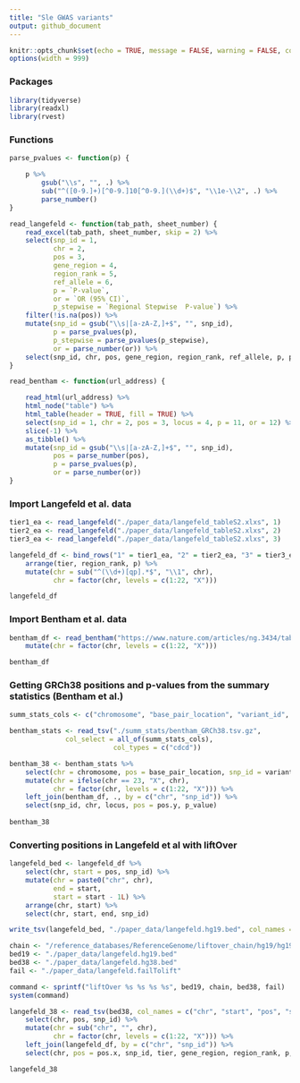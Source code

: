 ```yaml
---
title: "Sle GWAS variants"
output: github_document
---
```


```r
knitr::opts_chunk$set(echo = TRUE, message = FALSE, warning = FALSE, comment = "")
options(width = 999)
```

### Packages

```r
library(tidyverse)
library(readxl)
library(rvest)
```


### Functions
```r
parse_pvalues <- function(p) {

    p %>%
        gsub("\\s", "", .) %>%
        sub("^([0-9.]+)[^0-9.]10[^0-9.](\\d+)$", "\\1e-\\2", .) %>%
        parse_number()
}

read_langefeld <- function(tab_path, sheet_number) {
    read_excel(tab_path, sheet_number, skip = 2) %>%
    select(snp_id = 1, 
           chr = 2, 
           pos = 3, 
           gene_region = 4, 
           region_rank = 5, 
           ref_allele = 6, 
           p = `P-value`,
           or = `OR (95% CI)`,
           p_stepwise = `Regional Stepwise  P-value`) %>% 
    filter(!is.na(pos)) %>%
    mutate(snp_id = gsub("\\s|[a-zA-Z,]+$", "", snp_id),  
           p = parse_pvalues(p),
           p_stepwise = parse_pvalues(p_stepwise),
           or = parse_number(or)) %>%
    select(snp_id, chr, pos, gene_region, region_rank, ref_allele, p, p_stepwise, or)
}

read_bentham <- function(url_address) {

    read_html(url_address) %>%
    html_node("table") %>%
    html_table(header = TRUE, fill = TRUE) %>%
    select(snp_id = 1, chr = 2, pos = 3, locus = 4, p = 11, or = 12) %>%
    slice(-1) %>%
    as_tibble() %>%
    mutate(snp_id = gsub("\\s|[a-zA-Z,]+$", "", snp_id),
           pos = parse_number(pos),
           p = parse_pvalues(p),
           or = parse_number(or))
}
```

### Import Langefeld et al. data

```r
tier1_ea <- read_langefeld("./paper_data/langefeld_tableS2.xlxs", 1)
tier2_ea <- read_langefeld("./paper_data/langefeld_tableS2.xlxs", 2)
tier3_ea <- read_langefeld("./paper_data/langefeld_tableS2.xlxs", 3)

langefeld_df <- bind_rows("1" = tier1_ea, "2" = tier2_ea, "3" = tier3_ea, .id = "tier") %>%
    arrange(tier, region_rank, p) %>%
    mutate(chr = sub("^(\\d+)[qp].*$", "\\1", chr),
           chr = factor(chr, levels = c(1:22, "X")))

langefeld_df
```

### Import Bentham et al. data

```r
bentham_df <- read_bentham("https://www.nature.com/articles/ng.3434/tables/1") %>%
    mutate(chr = factor(chr, levels = c(1:22, "X")))

bentham_df
```

### Getting GRCh38 positions and p-values from the summary statistics (Bentham et al.)

```r
summ_stats_cols <- c("chromosome", "base_pair_location", "variant_id", "p_value")

bentham_stats <- read_tsv("./summ_stats/bentham_GRCh38.tsv.gz", 
			  col_select = all_of(summ_stats_cols),
                          col_types = c("cdcd"))
```

```r
bentham_38 <- bentham_stats %>%
    select(chr = chromosome, pos = base_pair_location, snp_id = variant_id, p_value) %>%
    mutate(chr = ifelse(chr == 23, "X", chr),
           chr = factor(chr, levels = c(1:22, "X"))) %>%
    left_join(bentham_df, ., by = c("chr", "snp_id")) %>%
    select(snp_id, chr, locus, pos = pos.y, p_value)
    
bentham_38
```

### Converting positions in Langefeld et al with liftOver

```r
langefeld_bed <- langefeld_df %>%
    select(chr, start = pos, snp_id) %>%
    mutate(chr = paste0("chr", chr), 
           end = start,
           start = start - 1L) %>%
    arrange(chr, start) %>%
    select(chr, start, end, snp_id)

write_tsv(langefeld_bed, "./paper_data/langefeld.hg19.bed", col_names = FALSE)

chain <- "/reference_databases/ReferenceGenome/liftover_chain/hg19/hg19ToHg38.over.chain.gz"
bed19 <- "./paper_data/langefeld.hg19.bed"
bed38 <- "./paper_data/langefeld.hg38.bed"
fail <- "./paper_data/langefeld.failTolift"

command <- sprintf("liftOver %s %s %s %s", bed19, chain, bed38, fail)
system(command)
```


```r
langefeld_38 <- read_tsv(bed38, col_names = c("chr", "start", "pos", "snp_id")) %>%
    select(chr, pos, snp_id) %>%
    mutate(chr = sub("chr", "", chr),
           chr = factor(chr, levels = c(1:22, "X"))) %>%
    left_join(langefeld_df, by = c("chr", "snp_id")) %>%
    select(chr, pos = pos.x, snp_id, tier, gene_region, region_rank, p, p_stepwise)

langefeld_38
```



